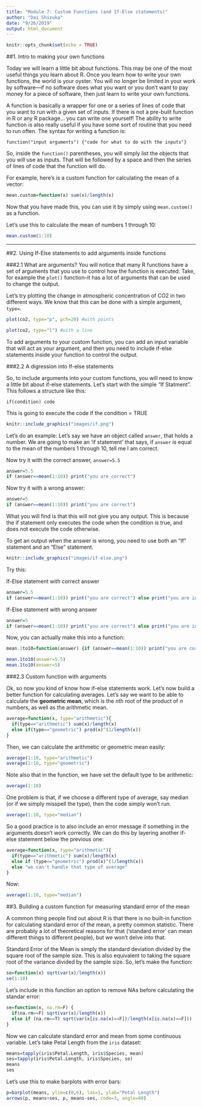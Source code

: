 ```yaml
---
title: "Module 7: Custom Functions (and If-Else statements)"
author: "Dai Shizuka"
date: "9/26/2019"
output: html_document
---
```


```r
knitr::opts_chunk$set(echo = TRUE)
```

##1. Intro to making your own functions

Today we will learn a little bit about functions. This may be one of the most useful things you learn about R. Once you learn how to write your own functions, the world is your oyster. You will no longer be limited in your work by software—if no software does what you want or you don’t want to pay money for a piece of software, then just learn to write your own functions.

A function is basically a wrapper for one or a series of lines of code that you want to run with a given set of inputs. If there is not a pre-built function in R or any R package... you can write one yourself! The ability to write function is also really useful if you have some sort of routine that you need to run often. The syntax for writing a function is:

`function("input arguments") {"code for what to do with the inputs"}`

So, inside the `function()` parentheses, you will simply list the objects that you will use as inputs. That will be followed by a space and then the series of lines of code that the function will do. 

For example, here’s is a custom function for calculating the mean of a vector:

```r
mean.custom=function(x) sum(x)/length(x)
```

Now that you have made this, you can use it by simply using `mean.custom()` as a function.

Let's use this to calculate the mean of numbers 1 through 10:
```r
mean.custom(1:10)
```

***

##2. Using If-Else statements to add arguments inside functions

###2.1 What are arguments?
You will notice that many R functions have a set of arguments that you use to control how the function is executed. Take, for example the `plot()` function--it has a lot of arguments that can be used to change the output. 

Let's try plotting the change in atmospheric concentration of CO2 in two different ways. We know that this can be done with a simple argument, `type=`.

```r
plot(co2, type="p", pch=20) #with points
```

```r
plot(co2, type="l") #with a line
```

To add arguments to your custom function, you can add an input variable that will act as your argument, and then you need to include if-else statements inside your function to control the output.

###2.2 A digression into If-else statements

So, to include arguments into your custom functions, you will need to know a little bit about if-else statements. 
Let's start with the simple "If Statment". This follows a structure like this:

`if(condition) code`

This is going to execute the code if the condition = TRUE

```r
knitr::include_graphics("images/if.png")
```

Let's do an example:
Let's say we have an object called `answer`, that holds a number. We are going to make an 'if statement' that says, if `answer` is equal to the mean of the numbers 1 through 10, tell me I am correct.

Now try it with the correct answer, `answer=5.5`
```r
answer=5.5
if (answer==mean(1:10)) print("you are correct")
```


Now try it with a wrong answer:
```r
answer=5
if (answer==mean(1:10)) print("you are correct")
```

What you will find is that this will not give you any output. This is because the if statement only executes the code when the condition is true, and does not execute the code otherwise. 

To get an output when the answer is wrong, you need to use both an "If" statement and an "Else" statement. 

```r
knitr::include_graphics("images/if-else.png")
```

Try this:

If-Else statement with correct answer
```r
answer=5.5
if (answer==mean(1:10)) print("you are correct") else print("you are incorrect")
```

If-Else statement with wrong answer
```r
answer=5
if (answer==mean(1:10)) print("you are correct") else print("you are incorrect")
```

Now, you can actually make this into a function:

```r
mean.1to10=function(answer) {if (answer==mean(1:10)) print("you are correct") else print("you are incorrect")}
```

```r
mean.1to10(answer=5.5)
mean.1to10(answer=5)
```

###2.3 Custom function with arguments

Ok, so now you kind of know how if-else statements work. Let's now build a better function for calculating averages. Let's say we want to be able to calculate the **geometric mean**, which is the *n*th root of the product of *n* numbers, as well as the arithmetic mean.

```r
average=function(x, type="arithmetic"){
  if(type=="arithmetic") sum(x)/length(x)
  else if(type=="geometric") prod(x)^(1/length(x))
}
```

Then, we can calculate the arithmetic or geometric mean easily:

```r
average(1:10, type="arithmetic")
average(1:10, type="geometric")
```

Note also that in the function, we have set the default type to be arithmetic:

```r
average(1:10)
```

One problem is that, if we choose a different type of average, say median (or if we simply misspell the type), then the code simply won't run.

```r
average(1:10, type="median")
```

So a good practice is to also include an error message if something in the arguments doesn't work correctly. We can do this by layering another if-else statement below the previous one:

```r
average=function(x, type="arithmetic"){
  if(type=="arithmetic") sum(x)/length(x)
  else if (type=="geometric") prod(x)^(1/length(x))
  else "we can't handle that type of average"
}
```

Now:
```r
average(1:10, type="median")
```

##3. Building a custom function for measuring standard error of the mean

A common thing people find out about R is that there is no built-in function for calculating standard error of the mean, a pretty common statistic. There are probably a lot of theoretical reasons for that ('standard error' can mean different things to different people), but we won't delve into that. 

Standard Error of the Mean is simply the standard deviation divided by the square root of the sample size. This is also equivalent to taking the square root of the variance divided by the sample size. So, let's make the function:

```r
se=function(x) sqrt(var(x)/length(x))
se(1:10)
```


Let's include in this function an option to remove NAs before calculating the standar error:
```r
se=function(x, na.rm=F) {
  if(na.rm==F) sqrt(var(x)/length(x))
  else if (na.rm==T) sqrt(var(x[is.na(x)==F])/length(x[is.na(x)==F]))
}
```

Now we can calculate standard error and mean from some continuous variable. Let's take Petal Length from the `iris` dataset:

```r
means=tapply(iris$Petal.Length, iris$Species, mean)
ses=tapply(iris$Petal.Length, iris$Species, se)
means
ses
```


Let's use this to make barplots with error bars:

```r
p=barplot(means, ylim=c(0,6), las=1, ylab="Petal Length")
arrows(p, means+ses, p, means-ses, code=3, angle=90)
```

